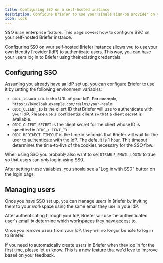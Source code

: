 ```yaml
---
title: Configuring SSO on a self-hosted instance
description: Configure Briefer to use your single sign-on provider on your self-hosted Briefer instance.
icon: lock
---
```


<Note>
  SSO is an enterprise feature. This page covers how to configure SSO on your self-hosted Briefer instance.
</Note>

Configuring SS0 on your self-hosted Briefer instance allows you to use your own Identity Provider (IdP) to authenticate users. This way, you can have your users log in to Briefer using their existing credentials.

## Configuring SSO

Assuming you already have an IdP set up, you can configure Briefer to use it by setting the following environment variables:

- `OIDC_ISSUER_URL` is the URL of your IdP. For example, `https://keycloak.example.com/realms/your-realm`.
- `OIDC_CLIENT_ID` is the client ID that Briefer will use to authenticate with your IdP.
  Please use a confidential client so that a client secret is available.
- `OIDC_CLIENT_SECRET` is the client secret for the client whose ID is specified in `OIDC_CLIENT_ID`.
- `OIDC_REDIRECT_TIMEOUT` is the time in seconds that Briefer will wait for the user to authenticate with the IdP. The default is 1 hour.
  <Info>
  This timeout determines the time-to-live of the cookies necessary for the SSO flow.
  </Info>

When using SSO you probably also want to set `DISABLE_EMAIL_LOGIN` to true so that users can _only_ log in using SSO.

After setting these variables, you should see a "Log in with SSO" button on the login page.

## Managing users

Once you have SSO set up, you can manage users in Briefer by inviting them to your workspace using the same email they use in your IdP.

After authenticating through your IdP, Briefer will use the authenticated user's email to determine which workspaces they have access to.

Once you remove users from your IdP, they will no longer be able to log in to Briefer.

<Note>
  If you need to automatically create users in Briefer when they log in for the first time, please let us know. This is a new feature that we'd love to improve based on your feedback.
</Note>
